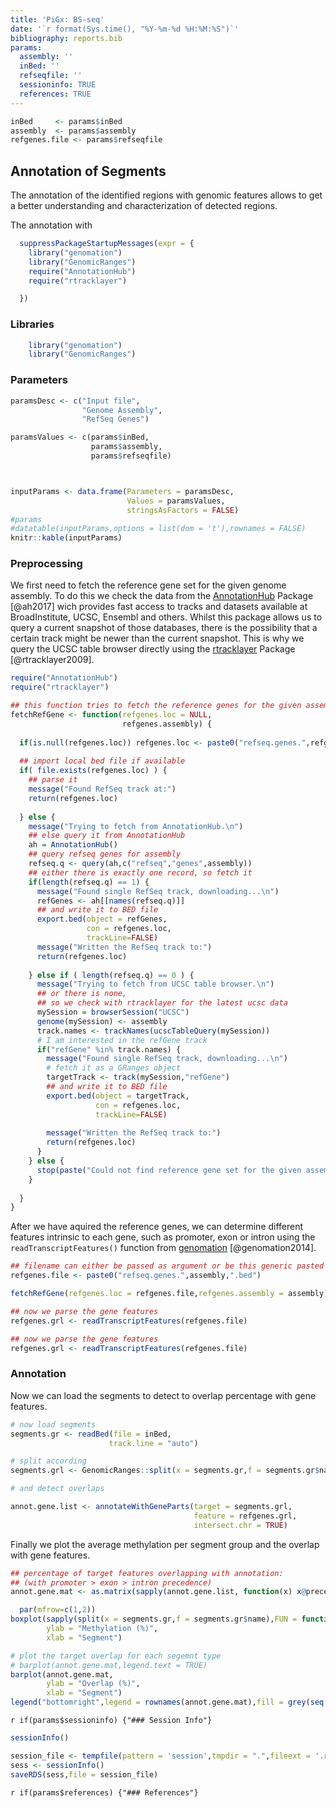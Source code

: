 ```yaml
---
title: 'PiGx: BS-seq'
date: '`r format(Sys.time(), "%Y-%m-%d %H:%M:%S")`'
bibliography: reports.bib
params:
  assembly: ''
  inBed: '' 
  refseqfile: '' 
  sessioninfo: TRUE
  references: TRUE
---
```



```r

inBed     <- params$inBed
assembly  <- params$assembly
refgenes.file <- params$refseqfile
```

## Annotation of Segments

The annotation of the identified regions with genomic features allows to get a better understanding and characterization of detected regions. 

The annotation with 

```r

  suppressPackageStartupMessages(expr = {
    library("genomation")
    library("GenomicRanges")
    require("AnnotationHub")
    require("rtracklayer")

  })
```

### Libraries
```r

    library("genomation")
    library("GenomicRanges")

```

### Parameters
```r

paramsDesc <- c("Input file",
                "Genome Assembly",
                "RefSeq Genes")

paramsValues <- c(params$inBed,
                  params$assembly,
                  params$refseqfile)



inputParams <- data.frame(Parameters = paramsDesc,
                          Values = paramsValues,
                          stringsAsFactors = FALSE)
#params
#datatable(inputParams,options = list(dom = 't'),rownames = FALSE)
knitr::kable(inputParams)
```




### Preprocessing

We first need to fetch the reference gene set for the given genome assembly. To do this we check the data from the [AnnotationHub](http://bioconductor.org/packages/release/bioc/html/AnnotationHub.html) Package [@ah2017] wich provides fast access to tracks and datasets available at BroadInstitute, UCSC, Ensembl and others. Whilst this package allows us to query a current snapshot of those databases, there is the possibility that a certain track might be newer than the current snapshot. This is why we query the UCSC table browser directly using the [rtracklayer](http://bioconductor.org/packages/release/bioc/html/rtracklayer.html) Package [@rtracklayer2009].




```r

require("AnnotationHub")
require("rtracklayer")

## this function tries to fetch the reference genes for the given assembly
fetchRefGene <- function(refgenes.loc = NULL,
                         refgenes.assembly) {
  
  if(is.null(refgenes.loc)) refgenes.loc <- paste0("refseq.genes.",refgenes.assembly,".bed")
  
  ## import local bed file if available
  if( file.exists(refgenes.loc) ) {
    ## parse it 
    message("Found RefSeq track at:")
    return(refgenes.loc)
    
  } else {
    message("Trying to fetch from AnnotationHub.\n")
    ## else query it from AnnotationHub 
    ah = AnnotationHub()
    ## query refseq genes for assembly
    refseq.q <- query(ah,c("refseq","genes",assembly))
    ## either there is exactly one record, so fetch it
    if(length(refseq.q) == 1) {
      message("Found single RefSeq track, downloading...\n")
      refGenes <- ah[[names(refseq.q)]]
      ## and write it to BED file
      export.bed(object = refGenes,
                 con = refgenes.loc,
                 trackLine=FALSE)
      message("Written the RefSeq track to:")
      return(refgenes.loc)
      
    } else if ( length(refseq.q) == 0 ) { 
      message("Trying to fetch from UCSC table browser.\n")
      ## or there is none, 
      ## so we check with rtracklayer for the latest ucsc data
      mySession = browserSession("UCSC")
      genome(mySession) <- assembly
      track.names <- trackNames(ucscTableQuery(mySession))
      # I am interested in the refGene track 
      if("refGene" %in% track.names) {
        message("Found single RefSeq track, downloading...\n")
        # fetch it as a GRanges object 
        targetTrack <- track(mySession,"refGene")
        ## and write it to BED file
        export.bed(object = targetTrack,
                   con = refgenes.loc,
                   trackLine=FALSE)
        
        message("Written the RefSeq track to:")
        return(refgenes.loc)
      } 
    } else {
      stop(paste("Could not find reference gene set for the given assembly <'",assembly,"'>." ))
    }
    
  }
}
```


After we have aquired the reference genes, we can determine different features intrinsic to each gene, such as promoter, exon or intron using the `readTranscriptFeatures()` function from [genomation](http://bioinformatics.mdc-berlin.de/genomation/) [@genomation2014]. 


```r

## filename can either be passed as argument or be this generic pasted one
refgenes.file <- paste0("refseq.genes.",assembly,".bed")

fetchRefGene(refgenes.loc = refgenes.file,refgenes.assembly = assembly)

## now we parse the gene features
refgenes.grl <- readTranscriptFeatures(refgenes.file)
```

```r

## now we parse the gene features
refgenes.grl <- readTranscriptFeatures(refgenes.file)
```

### Annotation

Now we can load the segments to detect to overlap percentage with gene features.

```r

# now load segments 
segments.gr <- readBed(file = inBed,
                      track.line = "auto")

# split according
segments.grl <- GenomicRanges::split(x = segments.gr,f = segments.gr$name)

# and detect overlaps 

annot.gene.list <- annotateWithGeneParts(target = segments.grl,
                                         feature = refgenes.grl,
                                         intersect.chr = TRUE)

```


Finally we plot the average methylation per segment group and the overlap with gene features.
```r
## percentage of target features overlapping with annotation:
## (with promoter > exon > intron precedence)
annot.gene.mat <- as.matrix(sapply(annot.gene.list, function(x) x@precedence))

  par(mfrow=c(1,2))
boxplot(sapply(split(x = segments.gr,f = segments.gr$name),FUN = function(x) x$score),
        ylab = "Methylation (%)",
        xlab = "Segment")

# plot the target overlap for each segemnt type
# barplot(annot.gene.mat,legend.text = TRUE)
barplot(annot.gene.mat,
        ylab = "Overlap (%)",
        xlab = "Segment")
legend("bottomright",legend = rownames(annot.gene.mat),fill = grey(seq.int(0,1,length.out = ncol(annot.gene.mat))))

```


<!-- ### Session Info -->

`r if(params$sessioninfo) {"### Session Info"}`

```r
sessionInfo()
```


```r
session_file <- tempfile(pattern = 'session',tmpdir = ".",fileext = '.rds')
sess <- sessionInfo()
saveRDS(sess,file = session_file)
```


`r if(params$references) {"### References"}`

<!-- Document final rule -->
------------------------------------


